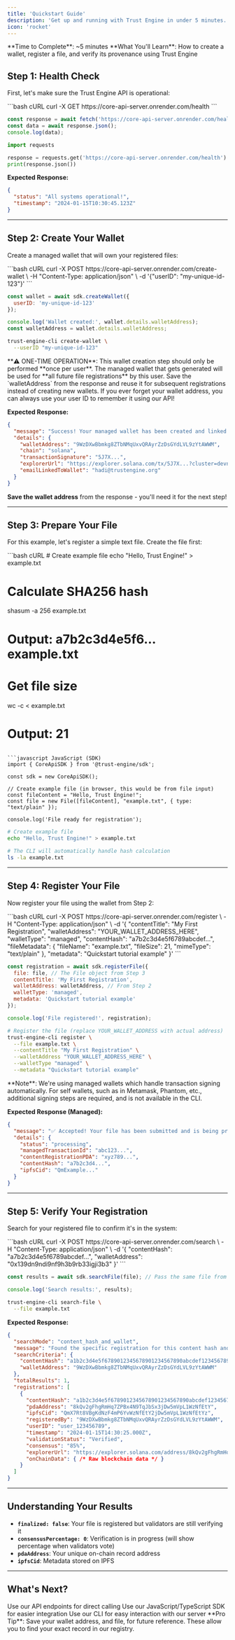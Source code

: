 ```yaml
---
title: 'Quickstart Guide'
description: 'Get up and running with Trust Engine in under 5 minutes. Register your first file and verify its provenance.'
icon: 'rocket'
---
```


<Info>
**Time to Complete**: ~5 minutes  
**What You'll Learn**: How to create a wallet, register a file, and verify its provenance using Trust Engine
</Info>



## Step 1: Health Check

First, let's make sure the Trust Engine API is operational:

<CodeGroup>
```bash cURL
curl -X GET https://core-api-server.onrender.com/health
```

```javascript JavaScript
const response = await fetch('https://core-api-server.onrender.com/health');
const data = await response.json();
console.log(data);
```

```python Python
import requests

response = requests.get('https://core-api-server.onrender.com/health')
print(response.json())
```
</CodeGroup>

**Expected Response:**
```json
{
  "status": "All systems operational!",
  "timestamp": "2024-01-15T10:30:45.123Z"
}
```

---

## Step 2: Create Your Wallet

Create a managed wallet that will own your registered files:

<CodeGroup>
```bash cURL
curl -X POST https://core-api-server.onrender.com/create-wallet \
  -H "Content-Type: application/json" \
  -d '{"userID": "my-unique-id-123"}'
```

```javascript JavaScript (SDK)
const wallet = await sdk.createWallet({
  userID: 'my-unique-id-123'
});

console.log('Wallet created:', wallet.details.walletAddress);
const walletAddress = wallet.details.walletAddress;
```

```bash CLI
trust-engine-cli create-wallet \
  --userID "my-unique-id-123"
```
</CodeGroup>

<Warning>
**⚠️ ONE-TIME OPERATION**: This wallet creation step should only be performed **once per user**. The managed wallet that gets generated will be used for **all future file registrations** by this user. Save the `walletAddress` from the response and reuse it for subsequent registrations instead of creating new wallets. If you ever forget your wallet address, you can always use your user ID to remember it using our API!
</Warning>

**Expected Response:**
```json
{
  "message": "Success! Your managed wallet has been created and linked to your user ID.",
  "details": {
    "walletAddress": "9WzDXwBbmkg8ZTbNMqUxvQRAyrZzDsGYdLVL9zYtAWWM",
    "chain": "solana",
    "transactionSignature": "5J7X...",
    "explorerUrl": "https://explorer.solana.com/tx/5J7X...?cluster=devnet",
    "emailLinkedToWallet": "hadi@trustengine.org"
  }
}
```

**Save the wallet address** from the response - you'll need it for the next step!

---

## Step 3: Prepare Your File

For this example, let's register a simple text file. Create the file first:

<CodeGroup>
```bash cURL
# Create example file
echo "Hello, Trust Engine!" > example.txt

# Calculate SHA256 hash
shasum -a 256 example.txt
# Output: a7b2c3d4e5f6... example.txt

# Get file size
wc -c < example.txt
# Output: 21
```

```javascript JavaScript (SDK)
import { CoreApiSDK } from '@trust-engine/sdk';

const sdk = new CoreApiSDK();

// Create example file (in browser, this would be from file input)
const fileContent = "Hello, Trust Engine!";
const file = new File([fileContent], "example.txt", { type: "text/plain" });

console.log('File ready for registration');
```

```bash CLI
# Create example file
echo "Hello, Trust Engine!" > example.txt

# The CLI will automatically handle hash calculation
ls -la example.txt
```
</CodeGroup>

---

## Step 4: Register Your File

Now register your file using the wallet from Step 2:

<CodeGroup>
```bash cURL
curl -X POST https://core-api-server.onrender.com/register \
  -H "Content-Type: application/json" \
  -d '{
    "contentTitle": "My First Registration",
    "walletAddress": "YOUR_WALLET_ADDRESS_HERE",
    "walletType": "managed",
    "contentHash": "a7b2c3d4e5f6789abcdef...",
    "fileMetadata": {
      "fileName": "example.txt",
      "fileSize": 21,
      "mimeType": "text/plain"
    },
    "metadata": "Quickstart tutorial example"
  }'
```

```javascript JavaScript (SDK)
const registration = await sdk.registerFile({
  file: file, // The File object from Step 3
  contentTitle: 'My First Registration',
  walletAddress: walletAddress, // From Step 2
  walletType: 'managed',
  metadata: 'Quickstart tutorial example'
});

console.log('File registered!', registration);
```

```bash CLI
# Register the file (replace YOUR_WALLET_ADDRESS with actual address)
trust-engine-cli register \
  --file example.txt \
  --contentTitle "My First Registration" \
  --walletAddress "YOUR_WALLET_ADDRESS_HERE" \
  --walletType "managed" \
  --metadata "Quickstart tutorial example"
```
</CodeGroup>

<Info>
**Note**: We're using managed wallets which handle transaction signing automatically. For self wallets, such as in Metamask, Phantom, etc., additional signing steps are required, and is not available in the CLI.
</Info>

**Expected Response (Managed):**
```json
{
  "message": "✅ Accepted! Your file has been submitted and is being processed by the managed wallet.",
  "details": {
    "status": "processing",
    "managedTransactionId": "abc123...",
    "contentRegistrationPDA": "xyz789...",
    "contentHash": "a7b2c3d4...",
    "ipfsCid": "QmExample..."
  }
}
```

---

## Step 5: Verify Your Registration

Search for your registered file to confirm it's in the system:

<CodeGroup>
```bash cURL
curl -X POST https://core-api-server.onrender.com/search \
  -H "Content-Type: application/json" \
  -d '{
    "contentHash": "a7b2c3d4e5f6789abcdef...", 
    "walletAddress": "0x139dn9ndi9nf9h3b9rb33igji3b3"
  }'
```

```javascript JavaScript (SDK)
const results = await sdk.searchFile(file); // Pass the same file from Step 3

console.log('Search results:', results);
```

```bash CLI
trust-engine-cli search-file \
  --file example.txt
```
</CodeGroup>

**Expected Response:**
```json
{
  "searchMode": "content_hash_and_wallet",
  "message": "Found the specific registration for this content hash and wallet address.",
  "searchCriteria": {
    "contentHash": "a1b2c3d4e5f6789012345678901234567890abcdef123456789012345678901234",
    "walletAddress": "9WzDXwBbmkg8ZTbNMqUxvQRAyrZzDsGYdLVL9zYtAWWM"
  },
  "totalResults": 1,
  "registrations": [
    {
      "contentHash": "a1b2c3d4e5f6789012345678901234567890abcdef123456789012345678901234",
      "pdaAddress": "8kQv2gFhgRmHq7ZPBx4N9TqJbSx3jDw5mVpL1WzNfEtY",
      "ipfsCid": "QmX7Rt8VBgKdNzF4mP6YvWzNfEtY2jDw5mVpL1WzNfEtYz",
      "registeredBy": "9WzDXwBbmkg8ZTbNMqUxvQRAyrZzDsGYdLVL9zYtAWWM",
      "userID": "user_123456789",
      "timestamp": "2024-01-15T14:30:25.000Z",
      "validationStatus": "Verified",
      "consensus": "85%",
      "explorerUrl": "https://explorer.solana.com/address/8kQv2gFhgRmHq7ZPBx4N9TqJbSx3jDw5mVpL1WzNfEtY?cluster=devnet",
      "onChainData": { /* Raw blockchain data */ }
    }
  ]
}
```

---

## Understanding Your Results

- **`finalized: false`**: Your file is registered but validators are still verifying it
- **`consensusPercentage: 0`**: Verification is in progress (will show percentage when validators vote)
- **`pdaAddress`**: Your unique on-chain record address
- **`ipfsCid`**: Metadata stored on IPFS

---

## What's Next?

<CardGroup cols={2}>
  <Card title="API Documentation" icon="code" href="/api-overview">
    Use our API endpoints for direct calling
  </Card>
  
  <Card title="SDK Documentation" icon="box" href="/sdk-reference">
    Use our JavaScript/TypeScript SDK for easier integration
  </Card>
  
  <Card title="CLI Documentaiton" icon="gear" href="/guides/advanced-features">
    Use our CLI for easy interaction with our server
  </Card>
</CardGroup>

<Tip>
**Pro Tip**: Save your wallet address, and file, for future reference. These allow you to find your exact record in our registry.
</Tip>
